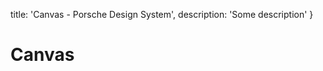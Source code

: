 
  title: 'Canvas - Porsche Design System',
  description: 'Some description'
}

# Canvas <ComponentStatus tagName="p-canvas"></ComponentStatus>

<ComponentApi tagName="p-canvas" />